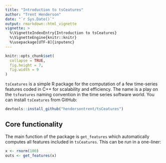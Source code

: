 ```yaml
---
title: "Introduction to tsCeatures"
author: "Trent Henderson"
date: "`r Sys.Date()`"
output: rmarkdown::html_vignette
vignette: >
  %\VignetteIndexEntry{Introduction to tsCeatures}
  %\VignetteEngine{knitr::knitr}
  %\usepackage[UTF-8]{inputenc}
---
```


```r
knitr::opts_chunk$set(
  collapse = TRUE,
  fig.height = 7,
  fig.width = 9
)
```

`tsCeatures` is a simple R package for the computation of a few time-series features coded in C++ for scalability and efficiency. The name is a play on the `tsfeatures` naming convention in the time series software world. You can install `tsCeatures` from GitHub:

```r
devtools::install_github("hendersontrent/tsCeatures")
```

## Core functionality

The main function of the package is `get_features` which automatically computes all features included in `tsCeatures`. This can be run in a one-liner:

```r
x <- rnorm(100)
outs <- get_features(x)
```
